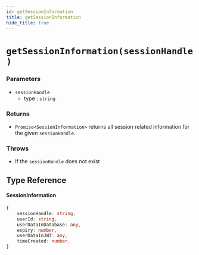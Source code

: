 ```yaml
---
id: getSessionInformation
title: getSessionInformation
hide_title: true
---
```


# ``getSessionInformation(sessionHandle)``

### Parameters
- ``sessionHandle``
  - type : ``string``

### Returns
- ``Promise<SessionInformation>`` returns all session related information for the given ``sessionHandle``.

### Throws
- If the `sessionHandle` does not exist

## Type Reference

#### SessionInformation
```typescript
{
    sessionHandle: string,
    userId: string,
    userDataInDatabase: any,
    expiry: number,
    userDataInJWT: any,
    timeCreated: number,
}
```